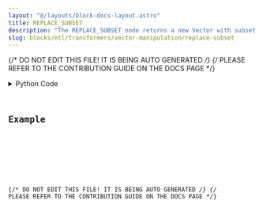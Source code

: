 ```yaml
---
layout: "@/layouts/block-docs-layout.astro"
title: REPLACE_SUBSET
description: "The REPLACE_SUBSET node returns a new Vector with subset of elements replaced."
slug: blocks/etl/transformers/vector-manipulation/replace-subset
---
```


{/* DO NOT EDIT THIS FILE! IT IS BEING AUTO GENERATED */}
{/* PLEASE REFER TO THE CONTRIBUTION GUIDE ON THE DOCS PAGE */}


<PythonDocsDisplay docstring={docstring} />
<details>
<summary>Python Code</summary>



<Code code={pythonCode} lang="py" wrap theme="dracula" />

[Find this Flojoy Block on GitHub](https://github.com/flojoy-ai/blocks/blob/main/blocks/ETL/TRANSFORMERS/VECTOR_MANIPULATION/REPLACE_SUBSET/REPLACE_SUBSET.py)

</details>

## Example


<GetHelpWidget />


<AppDisplay app={app} blockName="REPLACE_SUBSET" client:visible />


<Example />

{/* DO NOT EDIT THIS FILE! IT IS BEING AUTO GENERATED */}
{/* PLEASE REFER TO THE CONTRIBUTION GUIDE ON THE DOCS PAGE */}
